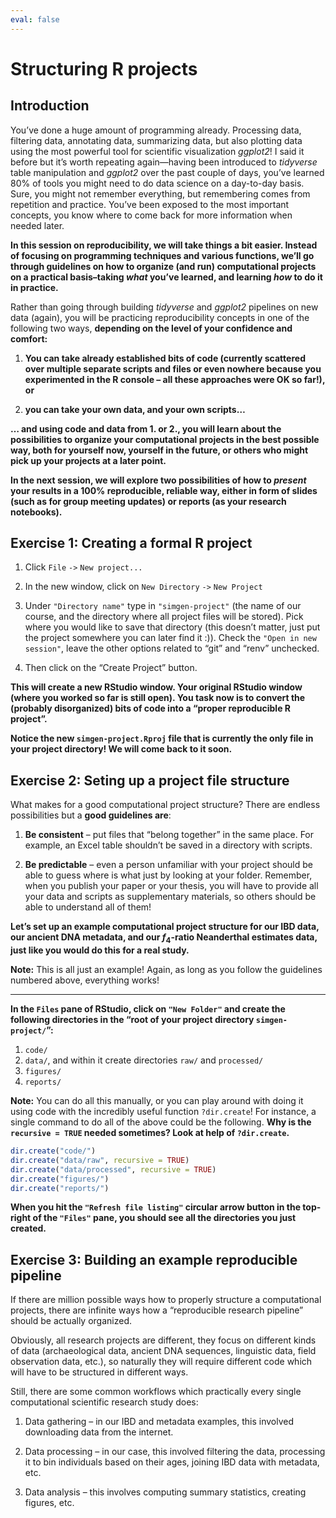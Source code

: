 ```yaml
---
eval: false
---
```


# Structuring R projects

## Introduction

You've done a huge amount of programming already. Processing data,
filtering data, annotating data, summarizing data, but also plotting data
using the most powerful tool for scientific visualization _ggplot2_! I
said it before but it's worth repeating again---having been introduced to
_tidyverse_ table manipulation and _ggplot2_ over the past couple of days,
you've learned 80% of tools you might need to do data science on a day-to-day
basis. Sure, you might not remember everything, but remembering comes from
repetition and practice. You've been exposed to the most important concepts,
you know where to come back for more information when needed later.

**In this session on reproducibility, we will take things a bit easier. Instead
of focusing on programming techniques and various functions, we'll go through
guidelines on how to organize (and run) computational projects on a practical
basis--taking _what_ you've learned, and learning _how_ to do it in practice.**

Rather than going through building _tidyverse_ and _ggplot2_ pipelines on
new data (again), you will be practicing reproducibility concepts in one of the
following two ways, **depending on the level of your confidence and comfort:**

1. **You can take already established bits of code (currently scattered
over multiple separate scripts and files or even nowhere because you
experimented in the R console -- all these approaches were OK so far!), or**

2. **you can take your own data, and your own scripts...**

**... and using code and data from 1. or 2., you will learn about the
possibilities to organize your computational projects in the best possible
way, both for yourself now, yourself in the future, or others who might
pick up your projects at a later point.**

**In the next session, we will explore two possibilities of how to _present_
your results in a 100% reproducible, reliable way, either in form of slides
(such as for group meeting updates) or reports (as your research notebooks).**

## Exercise 1: Creating a formal R project

1. Click `File` `->` `New project...`
2. In the new window, click on `New Directory` `->` `New Project`
3. Under `"Directory name"` type in `"simgen-project"` (the name of our course,
and the directory where all project files will be stored). Pick where you
would like to save that directory (this doesn't matter, just put the project
somewhere you can later find it :)). Check the `"Open in new session"`, leave
the other options related to "git" and "renv" unchecked.

4. Then click on the "Create Project" button.

**This will create a new RStudio window. Your original RStudio window
(where you worked so far is still open). You task now is to convert the
(probably disorganized) bits of code into a "proper reproducible R project".**

**Notice the new `simgen-project.Rproj` file that is currently the only file
in your project directory! We will come back to it soon.**


## Exercise 2: Seting up a project file structure

What makes for a good computational project structure? There are endless
possibilities but a **good guidelines are**:

1. **Be consistent** -- put files that "belong together" in the same place. For
example, an Excel table shouldn't be saved in a directory with scripts.

2. **Be predictable** -- even a person unfamiliar with your project should be
able to guess where is what just by looking at your folder. Remember, when
you publish your paper or your thesis, you will have to provide all your
data and scripts as supplementary materials, so others should be able to
understand all of them!

**Let's set up an example computational project structure for our IBD data,
our ancient DNA metadata, and our $f_4$-ratio Neanderthal estimates data, just
like you would do this for a real study.**

**Note:** This is all just an example! Again, as long as you follow the guidelines
numbered above, everything works!

---

**In the `Files` pane of RStudio, click on `"New Folder"` and create the
following directories in the "root of your project directory
`simgen-project/`":**

1. `code/`
2. `data/`, and within it create directories `raw/` and `processed/`
3. `figures/`
4. `reports/`

**Note:** You can do all this manually, or you can play around with doing it
using code with the incredibly useful function `?dir.create`! For instance, a
single command to do all of the above could be the following.
**Why is the `recursive = TRUE` needed sometimes? Look at help of `?dir.create`.**

```r
dir.create("code/")
dir.create("data/raw", recursive = TRUE)
dir.create("data/processed", recursive = TRUE)
dir.create("figures/")
dir.create("reports/")
```

**When you hit the `"Refresh file listing"` circular arrow button in the top-right
of the `"Files"` pane, you should see all the directories you just created.**

## Exercise 3: Building an example reproducible pipeline

If there are million possible ways how to properly structure a computational
projects, there are infinite ways how a "reproducible research pipeline" should
be actually organized.

Obviously, all research projects are different, they focus on different kinds
of data (archaeological data, ancient DNA sequences, linguistic data, field
observation data, etc.), so naturally they will require different code which
will have to be structured in different ways.

Still, there are some common workflows which practically every single computational
scientific research study does:

1. Data gathering -- in our IBD and metadata examples, this involved downloading
data from the internet.

2. Data processing -- in our case, this involved filtering the data, processing
it to bin individuals based on their ages, joining IBD data with metadata, etc.

3. Data analysis -- this involves computing summary statistics, creating figures,
etc.

